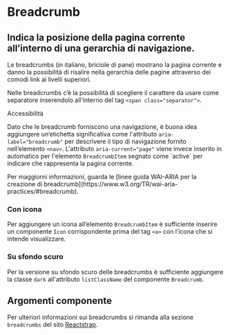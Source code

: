 
<Meta title="Documentazione/Menu di navigazione/Breadcrumb" of={Breadcrumb}/>

# Breadcrumb

## Indica la posizione della pagina corrente all’interno di una gerarchia di navigazione.

Le breadcrumbs (in italiano, briciole di pane) mostrano la pagina corrente e danno la possibilità di risalire nella gerarchia delle pagine attraverso dei comodi link ai livelli superiori.

Nelle breadcrumbs c’è la possibilità di scegliere il carattere da usare come separatore inserendolo all’interno del tag `<span class="separator">`.

<div className="docs">
    <Callout color="success" >
        <CalloutTitle>Accessibilità</CalloutTitle>
        <CalloutText>
            <p>Dato che le breadcrumb forniscono una navigazione, è buona idea aggiungere un’etichetta significativa come l'attributo <code>aria-label="breadcrumb"</code> per descrivere il tipo di navigazione fornito nell’elemento <code>&lt;nav&gt;</code>. L'attributo <code>aria-current="page"</code> viene invece inserito in automatico per l'elemento <code>BreadcrumbItem</code> segnato come `active` per indicare che rappresenta la pagina corrente.</p>
            <p>Per maggiorni informazioni, guarda le [linee guida WAI-ARIA per la creazione di breadcrumb](https://www.w3.org/TR/wai-aria-practices/#breadcrumb).</p>
        </CalloutText>
    </Callout>
</div>

<Preview>
    <Story id="componenti-breadcrumb--esempi" />
</Preview>

### Con icona

Per aggiungere un icona all’elemento `BreadcrumbItem` è sufficiente inserire un componente `Icon` corrispondente prima del tag `<a>` con l’icona che si intende visualizzare.

<Preview>
    <Story id="componenti-breadcrumb--con-icone" />
</Preview>

### Su sfondo scuro

Per la versione su sfondo scuro delle breadcrumbs è sufficiente aggiungere la classe `dark` all'attributo `listClassName` del componente `Breadcrumb`.

<Preview>
    <Story id="componenti-breadcrumb--su-sfondo-scuro" />
</Preview>

## Argomenti componente

Per ulteriori informazioni sui breadcrumbs si rimanda alla sezione `breadcrumbs` del sito [Reactstrap](https://reactstrap.github.io/components/breadcrumbs/).